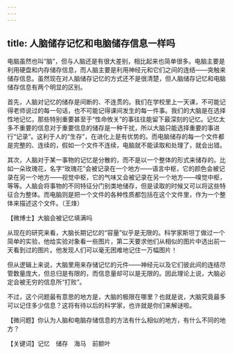 ```yaml
---
---
---
```

title: 人脑储存记忆和电脑储存信息一样吗
---






电脑虽然也叫“脑”，但与人脑还是有很大差别，相比起来也简单很多。电脑主要是利用硬盘和内存储存信息，而人脑主要是利用神经元和它们之间的连结——突触来储存信息。虽然现在对人脑储存记忆的方式还不是很清楚，但人脑储存记忆和电脑储存信息有两个明显的区别。

首先，人脑对记忆的储存是间断的、不连贯的。我们在学校里上一天课，不可能记得老师说过的每一句话，也不可能记得课间发生的每一件事。我们的大脑是在选择性地记忆，那些特别重要甚至于“性命攸关”的事往往能留下最深刻的记忆。记忆太多不重要的信息对于重要信息的储存是一种干扰，所以大脑只能选择重要的事进行“记录”。这利于人的“生存”，在进化上是有优势的。而电脑储存的每一个文件都是完整的、连续的，假如一个文件不连续，电脑就不能读取和处理了，就会出错。

其次，人脑对于某一事物的记忆是分散的，而不是以一个整体的形式来储存的。比如一朵玫瑰花，名字“玫瑰花”会被记录在一个地方——语言中枢，它的颜色会被记录在另一个地方——视觉中枢，它的气味又会被记录在另一个地方——嗅觉中枢，等等。人脑会将事物的不同特征分门别类地储存，但是读取的时候又可以将这些特征合为整体。而电脑则是把一个文件的各种性质都包括在这个文件里，作为一个整体来描述这个文件。（王烽）





【微博士】大脑会被记忆填满吗

从现在的研究来看，大脑长期记忆的“容量”似乎是无限的。科学家斯坦丁做过一个简单的实验，他给实验对象看一些图片，第二天要求他们从相似的图片中选出前一天看到过的图片。他发现人们可以毫无困难地记住一万幅图片！

但从逻辑上来说，大脑里用来存储记忆的元件——神经元以及它们彼此间的连结尽管数量庞大，但总归是有限的，而信息量却可以是无限的。因此理论上说，大脑必定会被无穷的信息所“打败”。

不过，这个问题最有意思的地方是，大脑的极限在哪里？也就是说，大脑究竟最多可以记住多少信息？这将有待以后的科学家，也许就是你们来解谜啦。

【微问题】你认为人脑和电脑存储信息的方法有什么相似的地方，有什么不同的地方？

【关键词】记忆　储存　海马　前额叶